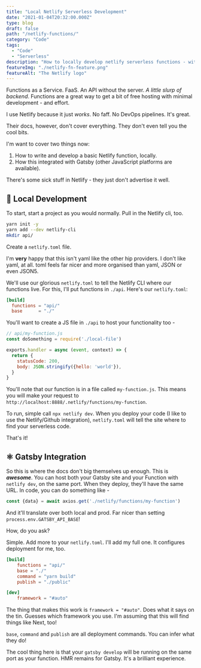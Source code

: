```yaml
---
title: "Local Netlify Serverless Development"
date: "2021-01-04T20:32:00.000Z"
type: blog 
draft: false
path: "/netlify-functions/"
category: "Code"
tags:
  - "Code"
  - "Serverless"
description: "How to locally develop netlify serverless functions - with Gatsby!"
featureImg: "./netlify-fn-feature.png"
featureAlt: "The Netlify logo"
---
```


Functions as a Service. FaaS. An API without the server. *A little slurp of backend*. Functions are a great way to get a bit of free hosting with minimal development - and effort.

I use Netlify because it just *works*. No faff. No DevOps pipelines. It's great.

Their docs, however, don't cover everything. They don't even tell you the cool bits. 

I'm want to cover two things now:
1. How to write and develop a basic Netlify function, locally.
2. How this integrated with Gatsby (other JavaScript platforms are available).

There's some sick stuff in Netlify - they just don't advertise it well.


## 🚀 Local Development

To start, start a project as you would normally. Pull in the Netlify cli, too.

```bash
yarn init -y 
yarn add --dev netlify-cli
mkdir api/
```

Create a `netlify.toml` file.

I'm **very** happy that this isn't yaml like the other hip providers. I don't like yaml, at all. toml feels far nicer and more organised than yaml, JSON or even JSON5.

We'll use our glorious `netlify.toml` to tell the Netlify CLI where our functions live. For this, I'll put functions in `./api`. Here's our `netlify.toml`:

```toml
[build]
  functions = "api/"
  base      = "./"
```

You'll want to create a JS file in `./api` to host your functionality too -

```js
// api/my-function.js
const doSomething = require('./local-file')

exports.handler = async (event, context) => {
  return {
    statusCode: 200,
    body: JSON.stringify({hello: 'world'}),
  }
}
```

You'll note that our function is in a file called `my-function.js`. This means you will make your request to `http://localhost:8888/.netlify/functions/my-function`.

To run, simple call `npx netlify dev`. When you deploy your code (I like to use the Netlify/Github integration), `netlify.toml` will tell the site where to find your serverless code. 

That's it!

## ⚛️ Gatsby Integration

So this is where the docs don't big themselves up enough. This is ***awesome***. You can host both your Gatsby site and your Function with `netlify dev`, on the same port. When they deploy, they'll have the same URL. In code, you can do something like -

```js
const {data} = await axios.get('./netlify/functions/my-function')
```

And it'll translate over both local and prod. Far nicer than setting `process.env.GATSBY_API_BASE`!

How, do you ask?

Simple. Add more to your `netlify.toml`. I'll add my full one. It configures deployment for me, too.

```toml
[build]
	functions = "api/"
	base = "./"
	command = "yarn build"
	publish = "./public"

[dev]
	framework = "#auto"
```

The thing that makes this work is `framework = "#auto"`. Does what it says on the tin. Guesses which framework you use. I'm assuming that this will find things like Next, too!

`base`, `command` and `publish` are all deployment commands. You can infer what they do!

The cool thing here is that your `gatsby develop` will be running on the same port as your function. HMR remains for Gatsby. It's a brilliant experience.
